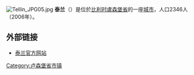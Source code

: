 {{Unreferenced|time=2018-08-13T05:42:56+00:00}}
[[File:Tellin_JPG05.jpg|thumb]]
'''泰兰'''（{{lang-fr|Tellin}}）是位於[[比利时|比利时]][[盧森堡省|盧森堡省]]的一座[[城市|城市]]，人口2346人（2006年）。

==外部链接==
*[http://www.tellin.be/ 泰兰官方网站] {{Webarchive|url=https://archive.is/20121205104940/http://www.tellin.be/ |date=2012-12-05 }}

{{卢森堡省市区}}
{{Belgium-geo-stub}}

{{DEFAULTSORT:Tellin}}
[[Category:卢森堡省市镇|Category:卢森堡省市镇]]